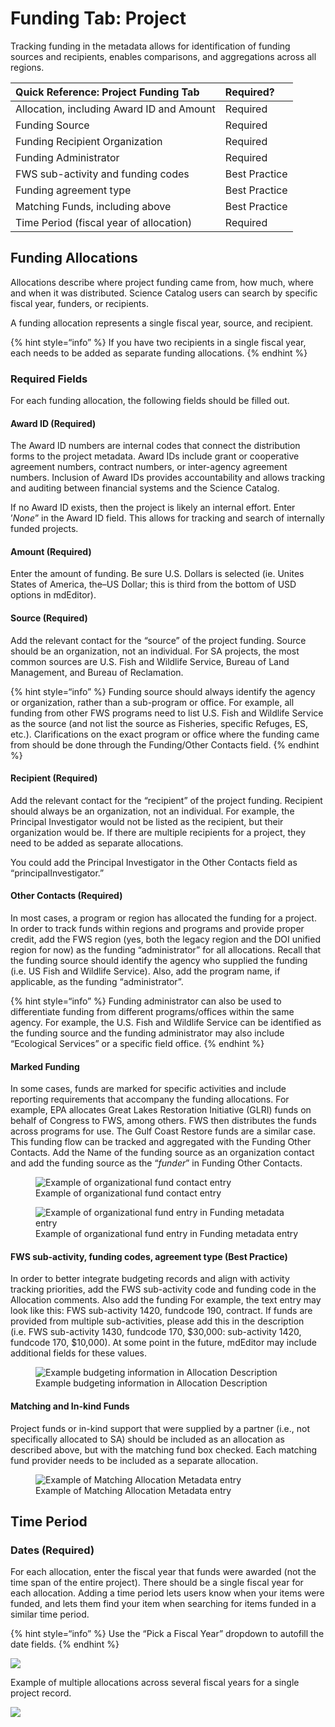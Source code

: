 # Funding Tab: Project

Tracking funding in the metadata allows for identification of funding sources and recipients, enables comparisons, and aggregations across all regions.

| **Quick Reference: Project Funding Tab** | Required? |
| :--- | :--- |
| Allocation, including Award ID and Amount | Required |
| Funding Source | Required |
| Funding Recipient Organization | Required |
| Funding Administrator | Required |
| FWS sub-activity and funding codes | Best Practice |
| Funding agreement type | Best Practice |
| Matching Funds, including above | Best Practice |
| Time Period \(fiscal year of allocation\) | Required |

## Funding Allocations

Allocations describe where project funding came from, how much, where and when it was distributed. Science Catalog users can search by specific fiscal year, funders, or recipients.

A funding allocation represents a single fiscal year, source, and recipient.

{% hint style="info" %}
If you have two recipients in a single fiscal year, each needs to be added as separate funding allocations.
{% endhint %}

### Required Fields

For each funding allocation, the following fields should be filled out.

#### Award ID \(Required\)

The Award ID numbers are internal codes that connect the distribution forms to the project metadata. Award IDs include grant or cooperative agreement numbers, contract numbers, or inter-agency agreement numbers. Inclusion of Award IDs provides accountability and allows tracking and auditing between financial systems and the Science Catalog.

 If no Award ID exists, then the project is likely an internal effort. Enter '_None_" in the Award ID field. This allows for tracking and search of internally funded projects. 

#### Amount \(Required\)

Enter the amount of funding.  Be sure U.S. Dollars is selected \(ie. Unites States of America, the--US Dollar; this is third from the bottom of USD options in mdEditor\). 

#### Source \(Required\)

Add the relevant contact for the “source” of the project funding. Source should be an organization, not an individual. For SA projects, the most common sources are U.S. Fish and Wildlife Service, Bureau of Land Management, and Bureau of Reclamation. 

{% hint style="info" %}
Funding source should always identify the agency or organization, rather than a sub-program or office. For example, all funding from other FWS programs need to list U.S. Fish and Wildlife Service as the source \(and not list the source as Fisheries, specific Refuges, ES, etc.\). Clarifications on the exact program or office where the funding came from should be done through the Funding/Other Contacts field.
{% endhint %}

#### Recipient \(Required\)

Add the relevant contact for the “recipient” of the project funding. Recipient should always be an organization, not an individual. For example, the Principal Investigator would not be listed as the recipient, but their organization would be. If there are multiple recipients for a project, they need to be added as separate allocations.

You could add the Principal Investigator in the Other Contacts field as "principalInvestigator."

#### Other Contacts \(Required\)

In most cases, a program or region has allocated the funding for a project.  In order to track funds within regions and programs and provide proper credit, add the FWS region \(yes, both the legacy region and the DOI unified region for now\) as the funding "administrator" for all allocations. Recall that the funding source should identify the agency who supplied the funding \(i.e. US Fish and Wildlife Service\).  Also, add the program name, if applicable, as the funding "administrator".  

{% hint style="info" %}
Funding administrator can also be used to differentiate funding from different programs/offices within the same agency. For example, the U.S. Fish and Wildlife Service can be identified as the funding source and the funding administrator may also include "Ecological Services" or a specific field office.
{% endhint %}

#### Marked Funding

In some cases, funds are marked for specific activities and include reporting requirements that accompany the funding allocations.  For example, EPA allocates Great Lakes Restoration Initiative \(GLRI\) funds on behalf of Congress to FWS, among others. FWS then distributes the funds across programs for use. The Gulf Coast Restore funds are a similar case. This funding flow can be tracked and aggregated with the Funding Other Contacts.  Add the Name of the funding source as an organization contact and add the funding source as the "_funder_" in Funding Other Contacts.

![Example of organizational fund contact entry](../.gitbook/assets/image%20%2812%29.png)

![Example of organizational fund entry in Funding metadata entry](../.gitbook/assets/image%20%2810%29.png)

#### FWS sub-activity, funding codes, agreement type \(Best Practice\)

In order to better integrate budgeting records and align with activity tracking priorities, add the FWS sub-activity code and funding code in the Allocation comments. Also add the funding For example, the text entry may look like this:  FWS sub-activity 1420, fundcode 190, contract.  If funds are provided from multiple sub-activities, please add this in the description \(i.e. FWS sub-activity 1430, fundcode 170, $30,000: sub-activity 1420, fundcode 170, $10,000\). At some point in the future, mdEditor may include additional fields for these values.

![Example budgeting information in Allocation Description](../.gitbook/assets/image%20%2819%29%20%281%29.png)

#### Matching and In-kind Funds

Project funds or in-kind support that were supplied by a partner \(i.e., not specifically allocated to SA\) should be included as an allocation as described above, but with the matching fund box checked. Each matching fund provider needs to be included as a separate allocation.

![Example of Matching Allocation Metadata entry](../.gitbook/assets/image%20%2816%29.png)

## Time Period

### Dates \(Required\)

For each allocation, enter the fiscal year that funds were awarded \(not the time span of the entire project\). There should be a single fiscal year for each allocation. Adding a time period lets users know when your items were funded, and lets them find your item when searching for items funded in a similar time period.

{% hint style="info" %}
Use the “Pick a Fiscal Year” dropdown to autofill the date fields.
{% endhint %}

![](../.gitbook/assets/project_funding_timeperiod.PNG)

Example of multiple allocations across several fiscal years for a single project record.

![](../.gitbook/assets/project_funding_list.PNG)


